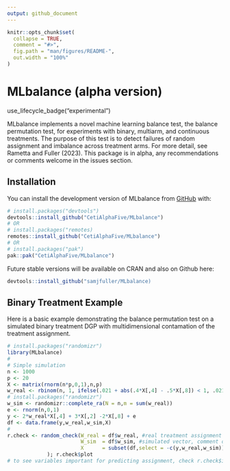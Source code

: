 ```yaml
---
output: github_document
---
```


```r
knitr::opts_chunk$set(
  collapse = TRUE,
  comment = "#>",
  fig.path = "man/figures/README-",
  out.width = "100%"
)
```

# MLbalance (alpha version)

<!-- badges: start -->
use_lifecycle_badge("experimental")

<!-- badges: end -->

MLbalance implements a novel machine learning balance test, the balance permutation test, for experiments with binary, multiarm, and continuous treatments. The purpose of this test is to detect failures of random assignment and imbalance across treatment arms. For more detail, see Rametta and Fuller (2023). This package is in alpha, any recommendations or comments welcome in the issues section.  


## Installation

You can install the development version of MLbalance from [GitHub](https://github.com/CetiAlphaFive/MLbalance) with:

``` r
# install.packages("devtools")
devtools::install_github("CetiAlphaFive/MLbalance")
# OR 
# install.packages("remotes)
remotes::install_github("CetiAlphaFive/MLbalance")
# OR 
# install.packages("pak")
pak::pak("CetiAlphaFive/MLbalance")
```

Future stable versions will be available on CRAN and also on Github here: 

``` r 
devtools::install_github("samjfuller/MLbalance)
```

## Binary Treatment Example 

Here is a basic example demonstrating the balance permutation test on a simulated binary treatment DGP with multidimensional contamation of the treatment assignment.

```r
# install.packages("randomizr")
library(MLbalance)
#
# Simple simulation 
n <- 1000
p <- 20
X <- matrix(rnorm(n*p,0,1),n,p)
w_real <- rbinom(n, 1, ifelse(.021 + abs(.4*X[,4] - .5*X[,8]) < 1, .021 + abs(.4*X[,4] - .5*X[,8]), 1))
# install.packages("randomizr")
w_sim <- randomizr::complete_ra(N = n,m = sum(w_real))
e <- rnorm(n,0,1)
y <- 2*w_real*X[,4] + 3*X[,2] -2*X[,8] + e
df <- data.frame(y,w_real,w_sim,X)
#
r.check <- random_check(W_real = df$w_real, #real treatment assignment vector 
                        W_sim  = df$w_sim, #simulated vector, comment out this argument to use permutated real assignment vector instead 
                        X      = subset(df,select = -c(y,w_real,w_sim)) #matrix of pretreatment covariates (or any covariates that SHOULD NOT be related to the assignment process/mechanism
             ); r.check$plot
# to see variables important for predicting assignment, check r.check$imp.predictors 
```


